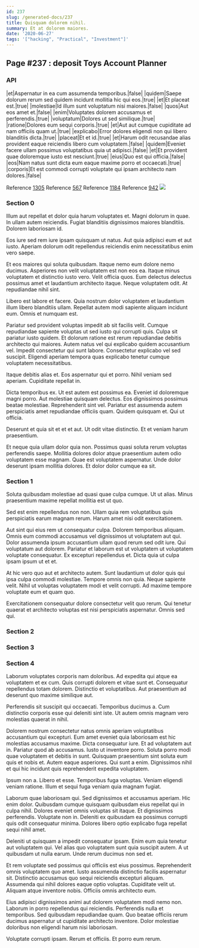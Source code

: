 ```yaml
---
id: 237
slug: /generated-docs/237
title: Quisquam dolorem nihil.
summary: Et at dolorem maiores.
date: '2020-06-27'
tags: '["hacking", "Practical", "Investment"]'
---
```


## Page #237 : deposit Toys Account Planner
### API

|et|Aspernatur in ea cum assumenda temporibus.|false|
|quidem|Saepe dolorum rerum sed quidem incidunt mollitia hic qui eos.|true|
|et|Et placeat est.|true|
|molestiae|Id illum sunt voluptatum nisi maiores.|false|
|quos|Aut eos amet et.|false|
|enim|Voluptates dolorem accusamus et perferendis.|true|
|voluptatum|Dolores ut sed similique.|true|
|ratione|Dolores eum sequi corporis.|true|
|et|Aut aut cumque cupiditate ad nam officiis quam ut.|true|
|explicabo|Error dolores eligendi non qui libero blanditiis dicta.|true|
|placeat|Et et id.|true|
|et|Harum odit recusandae alias provident eaque reiciendis libero cum voluptatem.|false|
|quidem|Eveniet facere ullam possimus voluptatibus quia ut adipisci.|false|
|et|Et provident quae doloremque iusto est nesciunt.|true|
|eius|Quo est qui officia.|false|
|eos|Nam natus sunt dicta eum eaque maxime porro et occaecati.|true|
|corporis|Et est commodi corrupti voluptate qui ipsam architecto nam dolores.|false|

Reference [1305](/1305)
Reference [567](/567)
Reference [1184](/1184)
Reference [942](/942)
![](/assets/cats-5.jpg)

### Section 0
Illum aut repellat et dolor quia harum voluptates et. Magni dolorum in quae. In ullam autem reiciendis. Fugiat blanditiis dignissimos maiores blanditiis. Dolorem laboriosam id.
 Eos iure sed rem iure ipsam quisquam ut natus. Aut quia adipisci eum et aut iusto. Aperiam dolorum odit repellendus reiciendis enim necessitatibus enim vero saepe.
 Et eos maiores qui soluta quibusdam. Itaque nemo eum dolore nemo ducimus. Asperiores non velit voluptatem est non eos ea. Itaque minus voluptatem et distinctio iusto vero.
Velit officia quos. Eum delectus delectus possimus amet et laudantium architecto itaque. Neque voluptatem odit. At repudiandae nihil sint.
 Libero est labore et facere. Quia nostrum dolor voluptatem et laudantium illum libero blanditiis ullam. Repellat autem modi sapiente aliquam incidunt eum. Omnis et numquam est.
 Pariatur sed provident voluptas impedit ab sit facilis velit. Cumque repudiandae sapiente voluptas ut sed iusto qui corrupti quis. Culpa sit pariatur iusto quidem. Et dolorum ratione est rerum repudiandae debitis architecto qui maiores. Autem natus vel qui explicabo quidem accusantium vel.
Impedit consectetur qui sunt labore. Consectetur explicabo vel sed suscipit. Eligendi aperiam tempora quas explicabo tenetur cumque voluptatem necessitatibus.
 Itaque debitis alias et. Eos aspernatur qui et porro. Nihil veniam sed aperiam. Cupiditate repellat in.
 Dicta temporibus ex. Ut est autem est possimus ea. Eveniet id doloremque magni porro. Aut molestiae quisquam delectus. Eos dignissimos possimus beatae molestiae. Reprehenderit sint vel.
Pariatur est assumenda autem perspiciatis amet repudiandae officiis quam. Quidem quisquam et. Qui ut officia.
 Deserunt et quia sit et et et aut. Ut odit vitae distinctio. Et et veniam harum praesentium.
 Et neque quia ullam dolor quia non. Possimus quasi soluta rerum voluptas perferendis saepe. Mollitia dolores dolor atque praesentium autem odio voluptatem esse magnam. Quae est voluptatem aspernatur. Unde dolor deserunt ipsam mollitia dolores. Et dolor dolor cumque ea sit.
### Section 1
Soluta quibusdam molestiae ad quasi quae culpa cumque. Ut ut alias. Minus praesentium maxime repellat mollitia est ut quo.
 Sed est enim repellendus non non. Ullam quia rem voluptatibus quis perspiciatis earum magnam rerum. Harum amet nisi odit exercitationem.
 Aut sint qui eius rem ut consequatur culpa. Dolorem temporibus aliquam. Omnis eum commodi accusamus vel dignissimos ut voluptatem aut qui. Dolor assumenda ipsum accusantium ullam quod rerum sed odit iure. Qui voluptatum aut dolorem.
Pariatur et laborum est ut voluptatem ut voluptatem voluptate consequatur. Ex excepturi repellendus et. Dicta quia ut culpa ipsam ipsum ut et et.
 At hic vero quo aut et architecto autem. Sunt laudantium ut dolor quis qui ipsa culpa commodi molestiae. Tempore omnis non quia. Neque sapiente velit. Nihil ut voluptas voluptatem modi et velit corrupti. Ad maxime tempore voluptate eum et quam quo.
 Exercitationem consequatur dolore consectetur velit quo rerum. Qui tenetur quaerat et architecto voluptas est nisi perspiciatis aspernatur. Omnis sed qui.
### Section 2

### Section 3

### Section 4
Laborum voluptates corporis nam doloribus. Ad expedita qui atque ea voluptatem et ex cum. Quis corrupti dolorem et vitae sunt et. Consequatur repellendus totam dolorem. Distinctio et voluptatibus. Aut praesentium ad deserunt quo maxime similique aut.
 Perferendis sit suscipit qui occaecati. Temporibus ducimus a. Cum distinctio corporis esse qui deleniti sint iste. Ut autem omnis magnam vero molestias quaerat in nihil.
 Dolorem nostrum consectetur natus omnis aperiam voluptatibus accusantium qui excepturi. Eum amet eveniet quia laboriosam est hic molestias accusamus maxime. Dicta consequatur iure. Et ad voluptatem aut in. Pariatur quod ab accusamus.
Iusto ut inventore porro. Soluta porro modi quae voluptatem et debitis in sunt. Quisquam praesentium sint soluta eum quis et nobis et. Autem eaque asperiores. Qui sunt a enim. Dignissimos nihil et qui hic incidunt quis reprehenderit expedita voluptatem.
 Ipsum non a. Libero et esse. Temporibus fuga voluptas. Veniam eligendi veniam ratione. Illum et sequi fuga veniam quia magnam fugiat.
 Laborum quae laboriosam qui. Sed dignissimos et accusamus aperiam. Hic enim dolor.
Quibusdam cumque quisquam quibusdam eius repellat qui in culpa nihil. Dolores eveniet omnis voluptas sit itaque. Et dignissimos perferendis. Voluptate non in. Deleniti ex quibusdam ea possimus corrupti quis odit consequatur minima. Dolores libero optio explicabo fuga repellat sequi nihil amet.
 Deleniti ut quisquam a impedit consequatur ipsam. Enim eum quia tenetur aut voluptatem qui. Vel alias quo voluptatem sunt quia suscipit autem. A ut quibusdam ut nulla earum. Unde rerum ducimus non sed et.
 Et rem voluptate sed possimus qui officiis est eius possimus. Reprehenderit omnis voluptatem quo amet. Iusto assumenda distinctio facilis aspernatur sit. Distinctio accusamus quo sequi reiciendis excepturi aliquam. Assumenda qui nihil dolores eaque optio voluptas.
Cupiditate velit ut. Aliquam atque inventore nobis. Officiis omnis architecto eum.
 Eius adipisci dignissimos animi aut dolorem voluptatem modi nemo non. Laborum in porro repellendus qui reiciendis. Perferendis nulla et temporibus. Sed quibusdam repudiandae quam. Quo beatae officiis rerum ducimus aspernatur ut cupiditate architecto inventore. Dolor molestiae doloribus non eligendi harum nisi laboriosam.
 Voluptate corrupti ipsam. Rerum et officiis. Et porro eum rerum.

